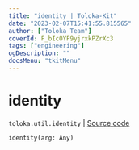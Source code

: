 ```yaml
---
title: "identity | Toloka-Kit"
date: "2023-02-07T15:41:55.815565"
author: ["Toloka Team"]
coverId: F_bIcOYF9yjrxkPZrXc3
tags: ["engineering"]
ogDescription: ""
docsMenu: "tkitMenu"
---
```


# identity
`toloka.util.identity` | [Source code](https://github.com/Toloka/toloka-kit/blob/v1.1.3/src/util/__init__.py#L60)

```python
identity(arg: Any)
```